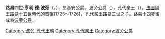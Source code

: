 {{Unreferenced|time=2021-01-28T04:22:38+00:00}}
{{infobox royalty
|name=路易四世·亨利·德·波旁
|image=Undated portrait painting of Louis Henri de Bourbon, Duke of Bourbon (1692-1740) wearing armour and the sash of the Order of the Holy Spirit by an unknown artist.jpg
|caption=[[孔代亲王|孔代亲王]]路易四世·亨利·德·波旁
|birth_date={{birth date|1692|8|18}}
|birth_place=[[凡爾賽宮|凡爾賽宮]]
|death_date={{death date and age|1740|1|27|1692|8|18}}
|death_place=[[尚蒂伊城堡|尚蒂伊城堡]]
|spouse=Marie Anne de Bourbon<br>Caroline of Hesse-Rotenburg
|issue=[[路易五世·約瑟夫·德·波旁_(孔代親王)|路易五世·約瑟夫·德·波旁]]
|father=[[路易三世·德·波旁_(孔代親王)|路易三世·德·波旁]]
|mother=Louise Françoise de Bourbon
|succession=法國首席大臣
|reign=1723年12月2日-1726年6月11日
|predecessor=[[腓力二世_(奧爾良公爵)|奧爾良公爵腓力二世]]
|successor=[[弗勒里|安德烈-赫丘勒·德·弗勒里樞機主教]]
|succession1=[[孔代親王|孔代親王]]
|reign1=1710年3月4日－1740年1月27日
|predecessor1=[[路易三世·德·波旁_(孔代親王)|路易三世·德·波旁]]
|successor1=[[路易五世·約瑟夫·德·波旁_(孔代親王)|路易五世·約瑟夫·德·波旁]]
|succession2=[[波旁公爵|波旁公爵]]、昂岡公爵
|reign2=1692年8月18日－1740年1月27日
|predecessor2=[[路易三世·德·波旁_(孔代親王)|路易三世·德·波旁]]
|successor2=[[路易五世·約瑟夫·德·波旁_(孔代親王)|路易五世·約瑟夫·德·波旁]]
}}

'''路易四世·亨利·德·波旁'''（{{lang|fr|Louis IV Henri de Bourbon-Condé,}}，{{bd|1692年|8月18日|1740年|1月27日|catIdx=H}}），昂基安公爵，波旁公爵（{{lang|fr|Duc de Bourbon et d'Enghien}}），孔代亲王（{{lang|fr|Prince de Condé}}），[[法國|法國]]國王[[路易十五|路易十五]]世時代的首相(1723～1726)，[[孔代亲王|孔代亲王]][[路易三世·德·波旁_(孔代亲王)|路易三世]]之子。[[路易十四|路易十四]]死後成為[[波旁公爵|波旁公爵]]。

{{S-start}}
{{S-hou|[[孔代親王|孔代家族]]|1692年|8月18日|1740年|1月27日|[[波旁王朝|波旁王朝]]}}
{{S-reg|fr}}
{{S-bef|before=[[路易三世·德·波旁_(孔代親王)|路易三世]]|}}
{{S-ttl|title=[[孔代親王|孔代親王]]|years=1710年3月4日－1740年1月27日}}
{{S-aft|after=[[路易五世·约瑟夫·德·波旁_(孔代親王)|路易五世]]}}
{{end}}

{{Authority control}}
{{DEFAULTSORT: Louis 04}}
[[Category:波旁-孔代王朝|Category:波旁-孔代王朝]]
[[Category:孔代亲王|Category:孔代亲王]]
[[Category:波旁公爵|Category:波旁公爵]]
{{france-bio-stub}}